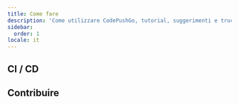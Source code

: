 ```yaml
---
title: Come fare
description: 'Come utilizzare CodePushGo, tutorial, suggerimenti e trucchi'
sidebar:
  order: 1
locale: it
---
```



<LinkCard
	title="Come funziona la gestione delle versioni in CodePushGo"
	description="capgo.app"
	href="https://capgo.app/blog/how-version-work-in-capgo/"
/>

<LinkCard
	title="Come rilasciare una versione major in CodePushGo"
	description="capgo.app"
	href="https://capgo.app/blog/how-to-release-major-version-in-capgo/"
/>

<LinkCard
	title="Come inviare un aggiornamento specifico a un utente o a un gruppo"
	description="capgo.app"
	href="https://capgo.app/blog/how-to-send-specific-version-to-users/"
/>


## CI / CD


<LinkCard
	title="Build e rilascio automatico con GitHub Actions"
	description="capgo.app"
	href="https://capgo.app/blog/how-version-work-in-capgo/"
/>

<LinkCard
	title="Gestire build di sviluppo e produzione con GitHub Actions"
	description="capgo.app"
	href="https://capgo.app/blog/automatic-build-and-release-with-github-actions/"
/>

## Contribuire


<LinkCard
	title="Contribuire all'open source di CodePushGo"
	description="githubcom"
	href="https://github.com/Cap-go/capgo/blob/main/CONTRIBUTINGmd"
/>
